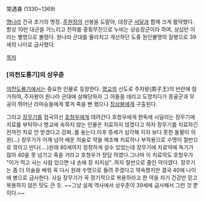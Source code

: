 常遇春
(1330~1369)

[[명]]나라 건국 초기의 명장. [[주원장]]의 선봉을 도맡아, 대장군 [[서달]]과 함께 크게 활약했다. 항상 10만 대군을 거느리고 천하를 종횡무진으로 누비는 상승장군이라 하여, 상십만 이라는 별명으로 불렸다. 원나라 군대를 물리치고 개선하던 도중 원인불명의 질병으로 39세의 나이로 급사했다.


[[목차]]


=== [의천도룡기]의 상우춘 ===

[[의천도룡기]]에서는 중요한 인물로 등장한다. [[명교]]의 신도로 주자왕(周子王)의 반란에 참가하여, 주자왕이 원나라 군대에 살해당하자 그 아들을 데리고 도망치다가 몽골군과 무공이 뛰어난 라마승들에게 쫓겨 죽을 뻔 했으나 [[장삼봉]]에게 구출된다.

그리고 [[장무기]]를 접곡의선 [[호청우]]에게 데려간다.호청우에게 현독에 시달리는 장무기에 치료를 부탁하나 명교에 속하지 않는 인물은 치료하지 않겠다고 하자 장무기를 치료하긴 전까진 치료 안 받겠다고 강짜..를 놓는다.이후 증세가 심각해 지자 보다 못한 돌팔이 의원(...) 장무기가 어깨 넘어 배운 의술로 약을 제조해 치료하나 부작용으로 수명이 절반으로 깎이고 만다(....)원래 80세까지 정정하게 살수 있었는데 장무기에 치료약에 독기가 많아 40을 못 넘기고 죽을 거라고 호청우가  장담 하였다.그나마 이 치료약도 호청우가 "이거 먹고 사는 사람 있으면 내 손에 장 지지삼"..하자 절반으로 줄인 약이였다.
장무기는 좀 더 의술을 배워 꼭 다시 원래 수명으로 돌려 주겠다고 약속했지만 결국 40에 나이에 병으로 급사한다. 사실 장무기가 꼭 정기적으로 복용하라고 한 약을 자기 건강만 믿고 복용하지 않은 탓도 큰 듯.
~~그냥 실제 역사에서 상우춘이 39세에 급사해서 그런 것 뿐이다.~~
